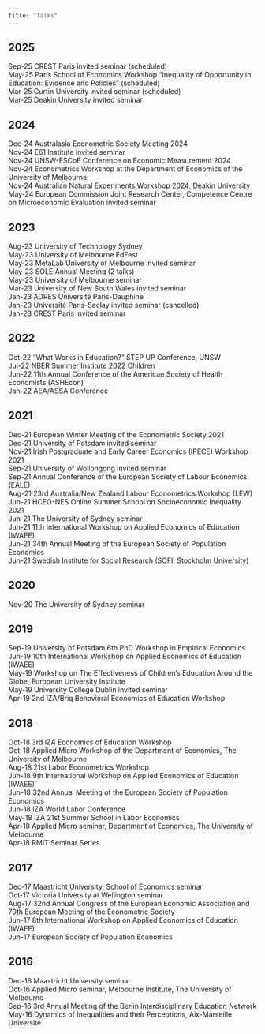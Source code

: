 ```yaml
---
title: "Talks"
---
```


## 2025

Sep-25  CREST Paris invited seminar (scheduled) \
May-25  Paris School of Economics Workshop "Inequality of Opportunity in Education: Evidence and Policies" (scheduled) \
Mar-25  Curtin University invited seminar (scheduled) \
Mar-25  Deakin University invited seminar \

## 2024

Dec-24  Australasia Econometric Society Meeting 2024 \
Nov-24  E61 Institute invited seminar \
Nov-24  UNSW-ESCoE Conference on Economic Measurement 2024 \
Nov-24  Econometrics Workshop at the Department of Economics of the University of Melbourne \
Nov-24  Australian Natural Experiments Workshop 2024, Deakin University \
May-24  European Commission Joint Research Center, Competence Centre on Microeconomic Evaluation invited seminar \

## 2023

Aug-23  University of Technology Sydney \
May-23  University of Melbourne EdFest \
May-23  MetaLab University of Melbourne invited seminar \
May-23  SOLE Annual Meeting (2 talks) \
May-23  University of Melbourne seminar \
Mar-23  University of New South Wales invited seminar \
Jan-23  ADRES Université Paris-Dauphine \
Jan-23  Université Paris-Saclay invited seminar (cancelled) \
Jan-23  CREST Paris invited seminar \

## 2022

Oct-22  "What Works in Education?" STEP UP Conference, UNSW \
Jul-22  NBER Summer Institute 2022 Children \
Jun-22  11th Annual Conference of the American Society of Health Economists (ASHEcon) \
Jan-22	AEA/ASSA Conference	\

## 2021

Dec-21  European Winter Meeting of the Econometric Society 2021 \
Dec-21  University of Potsdam invited seminar \
Nov-21  Irish Postgraduate and Early Career Economics (IPECE) Workshop 2021 \
Sep-21  University of Wollongong invited seminar \
Sep-21	Annual Conference of the European Society of Labour Economics (EALE) \
Aug-21	23rd Australia/New Zealand Labour Econometrics Workshop (LEW) \
Jun-21	HCEO-NES Online Summer School on Socioeconomic Inequality 2021	\
Jun-21	The University of Sydney seminar \
Jun-21	11th International Workshop on Applied Economics of Education (IWAEE)	\
Jun-21	34th Annual Meeting of the European Society of Population Economics	\
Jun-21	Swedish Institute for Social Research (SOFI, Stockholm University)	\

## 2020

Nov-20	The University of Sydney seminar \

## 2019

Sep-19	University of Potsdam 6th PhD Workshop in Empirical Economics	\
Jun-19	10th International Workshop on Applied Economics of Education (IWAEE)	\
May-19	Workshop on The Effectiveness of Children's Education Around the Globe, European University Institute	\
May-19	University College Dublin	invited seminar \
Apr-19	2nd IZA/Briq Behavioral Economics of Education Workshop	\

## 2018

Oct-18	3rd IZA Economics of Education Workshop	\
Oct-18	Applied Micro Workshop of the Department of Economics, The University of Melbourne	\
Aug-18	21st Labor Econometrics Workshop	\
Jun-18	9th International Workshop on Applied Economics of Education (IWAEE)	\
Jun-18	32nd Annual Meeting of the European Society of Population Economics	\
Jun-18	IZA World Labor Conference	\
May-18	IZA 21st Summer School in Labor Economics	\
Apr-18	Applied Micro seminar, Department of Economics, The University of Melbourne	\
Apr-18	RMIT Seminar Series	\

## 2017

Dec-17	Maastricht University, School of Economics seminar	\
Oct-17	Victoria University at Wellington	seminar \
Aug-17	32nd Annual Congress of the European Economic Association and 70th European Meeting of the Econometric Society	\
Jun-17	8th International Workshop on Applied Economics of Education (IWAEE)	\
Jun-17	European Society of Population Economics	\

## 2016

Dec-16	Maastricht University	seminar \
Oct-16	Applied Micro seminar, Melbourne Institute, The University of Melbourne	\
Sep-16	3rd Annual Meeting of the Berlin Interdisciplinary Education Network	\
May-16	Dynamics of Inequalities and their Perceptions, Aix-Marseille Université	\


<!--
Add separation here between body and footer
-->